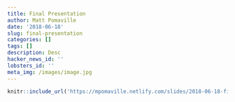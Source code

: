 ```yaml
---
title: Final Presentation
author: Matt Pomaville
date: '2018-06-18'
slug: final-presentation
categories: []
tags: []
description: Desc
hacker_news_id: ''
lobsters_id: ''
meta_img: /images/image.jpg
---
```

```r
knitr::include_url('https://mpomaville.netlify.com/slides/2018-06-18-final-presentation.Rmd')
```